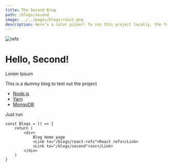 ```yaml
---
title: The Second Blog
path: /blogs/second
image: ../../pages/blogs/react.png
description: Here's a color picker! To run this project locally, the follow tools need to be installed
---
```


<Layout>
<BlogWrapper>

![refs](./react.png)

# Hello, Second!

Lorem Ipsum

This is a dummy blog to test out the project

* [Node.js](https://nodejs.org/en/download/)
* [Yarn](https://classic.yarnpkg.com/en/docs/install)
* [MongoDB](https://docs.mongodb.com/manual/administration/install-community/)

Just run
```
const Blogs = () => {
    return (
        <div>
            Blog Home page
            <Link to="/blogs/react-refs">React refs</Link> 
            <Link to="/blogs/second">soc</Link>
        </div>
    )
}
```
<Disqus /> 

</BlogWrapper>
</Layout>
